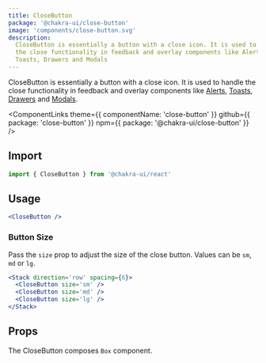 ```yaml
---
title: CloseButton
package: '@chakra-ui/close-button'
image: 'components/close-button.svg'
description:
  CloseButton is essentially a button with a close icon. It is used to handle
  the close functionality in feedback and overlay components like Alerts,
  Toasts, Drawers and Modals
---
```


CloseButton is essentially a button with a close icon. It is used to handle the
close functionality in feedback and overlay components like
[Alerts](/docs/feedback/alert), [Toasts](/docs/feedback/toast),
[Drawers](/docs/overlay/drawer) and [Modals](/docs/overlay/modal).

<ComponentLinks
  theme={{ componentName: 'close-button' }}
  github={{ package: 'close-button' }}
  npm={{ package: '@chakra-ui/close-button' }}
/>

<carbon-ad></carbon-ad>

## Import

```js
import { CloseButton } from '@chakra-ui/react'
```

## Usage

```jsx
<CloseButton />
```

### Button Size

Pass the `size` prop to adjust the size of the close button. Values can be `sm`,
`md` or `lg`.

```jsx
<Stack direction='row' spacing={6}>
  <CloseButton size='sm' />
  <CloseButton size='md' />
  <CloseButton size='lg' />
</Stack>
```

## Props

The CloseButton composes `Box` component.

<PropsTable of='CloseButton' />
